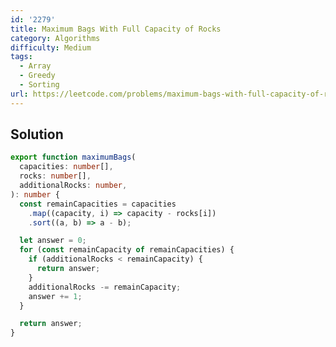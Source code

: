 ```yaml
---
id: '2279'
title: Maximum Bags With Full Capacity of Rocks
category: Algorithms
difficulty: Medium
tags:
  - Array
  - Greedy
  - Sorting
url: https://leetcode.com/problems/maximum-bags-with-full-capacity-of-rocks
---
```


## Solution

```typescript showLineNumbers
export function maximumBags(
  capacities: number[],
  rocks: number[],
  additionalRocks: number,
): number {
  const remainCapacities = capacities
    .map((capacity, i) => capacity - rocks[i])
    .sort((a, b) => a - b);

  let answer = 0;
  for (const remainCapacity of remainCapacities) {
    if (additionalRocks < remainCapacity) {
      return answer;
    }
    additionalRocks -= remainCapacity;
    answer += 1;
  }

  return answer;
}
```
